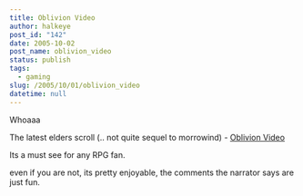 ```yaml
---
title: Oblivion Video
author: halkeye
post_id: "142"
date: 2005-10-02
post_name: oblivion_video
status: publish
tags:
  - gaming
slug: /2005/10/01/oblivion_video
datetime: null
---
```


Whoaaa

The latest elders scroll (.. not quite sequel to morrowind) - [Oblivion Video](https://files.filefront.com/Oblivion20minGameplayavi/;4201955;;/fileinfo.html)

Its a must see for any RPG fan.

even if you are not, its pretty enjoyable, the comments the narrator says are just fun.
